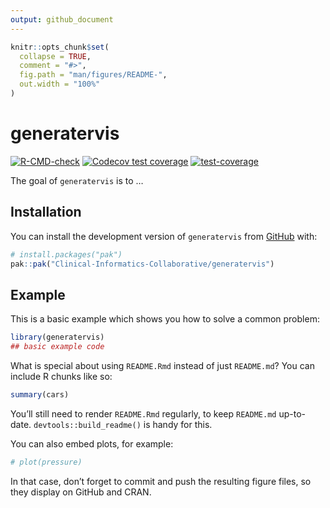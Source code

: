 ```yaml
---
output: github_document
---
```


<!-- README.md is generated from README.Rmd. Please edit that file -->

```r
knitr::opts_chunk$set(
  collapse = TRUE,
  comment = "#>",
  fig.path = "man/figures/README-",
  out.width = "100%"
)
```

# generatervis

<!-- badges: start -->
[![R-CMD-check](https://github.com/Clinical-Informatics-Collaborative/generatervis/actions/workflows/R-CMD-check.yaml/badge.svg)](https://github.com/Clinical-Informatics-Collaborative/generatervis/actions/workflows/R-CMD-check.yaml)
[![Codecov test coverage](https://codecov.io/gh/Clinical-Informatics-Collaborative/generatervis/graph/badge.svg)](https://app.codecov.io/gh/Clinical-Informatics-Collaborative/generatervis)
[![test-coverage](https://github.com/Clinical-Informatics-Collaborative/generatervis/actions/workflows/test-coverage.yaml/badge.svg)](https://github.com/Clinical-Informatics-Collaborative/generatervis/actions/workflows/test-coverage.yaml)
<!-- badges: end -->

The goal of `generatervis` is to ...

## Installation

You can install the development version of `generatervis` from [GitHub](https://github.com/) with:

``` r
# install.packages("pak")
pak::pak("Clinical-Informatics-Collaborative/generatervis")
```

## Example

This is a basic example which shows you how to solve a common problem:

```r
library(generatervis)
## basic example code
```

What is special about using `README.Rmd` instead of just `README.md`? You can include R chunks like so:

```r
summary(cars)
```

You'll still need to render `README.Rmd` regularly, to keep `README.md` up-to-date. `devtools::build_readme()` is handy for this.

You can also embed plots, for example:

```r
# plot(pressure)
```

In that case, don't forget to commit and push the resulting figure files, so they display on GitHub and CRAN.
